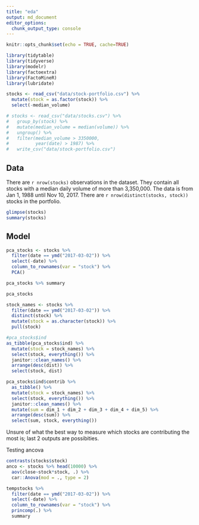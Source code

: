 ```yaml
---
title: "eda"
output: md_document
editor_options: 
  chunk_output_type: console
---
```


```r
knitr::opts_chunk$set(echo = TRUE, cache=TRUE)

library(tidytable)
library(tidyverse)
library(modelr)
library(factoextra)
library(FactoMineR)
library(lubridate)

stocks <- read_csv("data/stock-portfolio.csv") %>% 
  mutate(stock = as.factor(stock)) %>% 
  select(-median_volume)

# stocks <- read_csv("data/stocks.csv") %>%
#   group_by(stock) %>%
#   mutate(median_volume = median(volume)) %>%
#   ungroup() %>%
#   filter(median_volume > 3350000,
#          year(date) > 1987) %>% 
#   write_csv("data/stock-portfolio.csv")
```

## Data
There are `r nrow(stocks)` observations in the dataset. They contain all stocks with a median daily volume of more than 3,350,000. The data is from Jan 1, 1988 until Nov 10, 2017. There are `r nrow(distinct(stocks, stock))` stocks in the portfolio.
```r
glimpse(stocks)
summary(stocks)
```

## Model
```r
pca_stocks <- stocks %>% 
  filter(date == ymd("2017-03-02")) %>% 
  select(-date) %>% 
  column_to_rownames(var = "stock") %>% 
  PCA() 

pca_stocks %>% summary

pca_stocks

stock_names <- stocks %>% 
  filter(date == ymd("2017-03-02")) %>% 
  distinct(stock) %>% 
  mutate(stock = as.character(stock)) %>% 
  pull(stock)

#pca_stocks$ind
as_tibble(pca_stocks$ind) %>% 
  mutate(stock = stock_names) %>% 
  select(stock, everything()) %>% 
  janitor::clean_names() %>% 
  arrange(desc(dist)) %>% 
  select(stock, dist) 

pca_stocks$ind$contrib %>% 
  as_tibble() %>% 
  mutate(stock = stock_names) %>% 
  select(stock, everything()) %>% 
  janitor::clean_names() %>% 
  mutate(sum = dim_1 + dim_2 + dim_3 + dim_4 + dim_5) %>% 
  arrange(desc(sum)) %>% 
  select(sum, stock, everything()) 
```
Unsure of what the best way to measure which stocks are contributing the most is; last 2 outputs are possibities. 

Testing ancova
```r
contrasts(stocks$stock)
anco <- stocks %>% head(10000) %>% 
  aov(close~stock*stock, .) %>%
  car::Anova(mod = ., type = 2)

tempstocks %>% 
  filter(date == ymd("2017-03-02")) %>% 
  select(-date) %>% 
  column_to_rownames(var = "stock") %>% 
  princomp(.) %>%
  summary


```